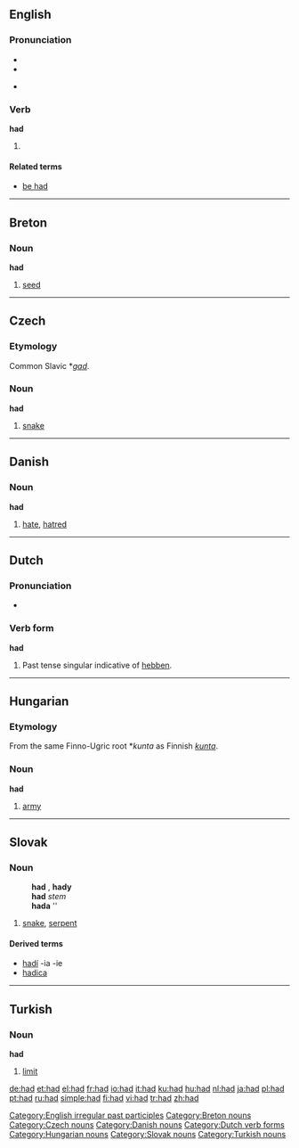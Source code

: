{{see|haad}}

==English==

{{rank|it|for|as|16|had|you|not|be}}

===Pronunciation===
*{{SAMPA|/"h{d/}}
*{{IPA|/'hæd/}}
*{{audio|en-us-had.ogg|Audio (US)}}
*:{{rhymes|æd}}

===Verb===
'''had'''

#{{past of|''[[have]]''}}

====Related terms====
*[[be had]]

[[Category:English irregular past participles]]

----

==Breton==

===Noun===
'''had'''

# [[seed]]

[[Category:Breton nouns]]

----

==Czech==

===Etymology===
Common Slavic *''[[gad]]''.

===Noun===
'''had''' {{m}}

# [[snake]]

[[Category:Czech nouns]]

----

==Danish==

===Noun===
'''had'''

# [[hate]], [[hatred]]

[[Category:Danish nouns]]

----

==Dutch==

===Pronunciation===
*{{IPA|/'hat/}}

===Verb form===
'''had'''

# Past tense singular indicative of [[hebben]].

[[Category:Dutch verb forms]]

----

==Hungarian==

===Etymology===
From the same Finno-Ugric root *''kunta'' as Finnish ''[[kunta]]''.

===Noun===
'''had'''

#[[army]]

[[Category:Hungarian nouns]]

----

==Slovak==

===Noun===
:'''had''' {{m}}, '''hady''' {{p}}
:'''had''' ''stem''
:'''hada''' ''{{gensg}}
:{{decpat}} {{dub}}

#[[snake]], [[serpent]]

====Derived terms====
*[[hadí]] -ia -ie
*[[hadica#Slovak|hadica]] {{f}}

[[Category:Slovak nouns]]

----

==Turkish==

===Noun===
'''had'''

# [[limit]]

[[Category:Turkish nouns]]

[[de:had]]
[[et:had]]
[[el:had]]
[[fr:had]]
[[io:had]]
[[it:had]]
[[ku:had]]
[[hu:had]]
[[nl:had]]
[[ja:had]]
[[pl:had]]
[[pt:had]]
[[ru:had]]
[[simple:had]]
[[fi:had]]
[[vi:had]]
[[tr:had]]
[[zh:had]]
